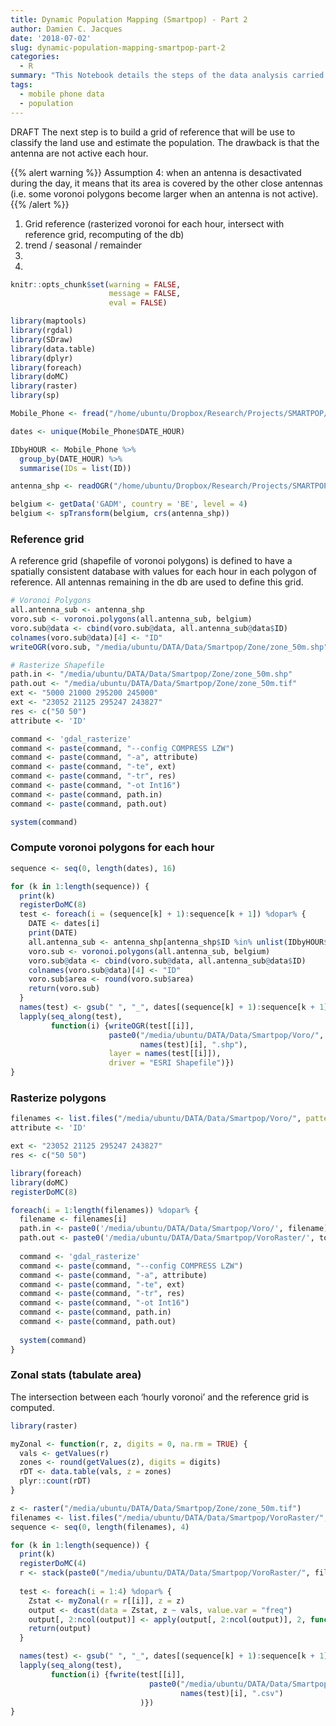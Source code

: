 ```yaml
---
title: Dynamic Population Mapping (Smartpop) - Part 2
author: Damien C. Jacques
date: '2018-07-02'
slug: dynamic-population-mapping-smartpop-part-2
categories:
  - R
summary: "This Notebook details the steps of the data analysis carried out for the Smartpop project -- Dynamic Population WP (part 2)."
tags:
  - mobile phone data
  - population
---
```


DRAFT
The next step is to build a grid of reference that will be use to classify the land use and estimate the population. The drawback is that the antenna are not active each hour.

{{% alert warning %}}
Assumption 4: when an antenna is desactivated during the day, it means that its area is covered by the other close antennas (i.e. some voronoi polygons become larger when an antenna is not active). 
{{% /alert %}}

1) Grid reference (rasterized voronoi for each hour, intersect with reference grid, recomputing of the db)
2) trend / seasonal / remainder
3) 
4)

```r
knitr::opts_chunk$set(warning = FALSE, 
                      message = FALSE,
                      eval = FALSE)
```

```r
library(maptools)
library(rgdal)
library(SDraw)
library(data.table)
library(dplyr)
library(foreach)
library(doMC)
library(raster)
library(sp)

Mobile_Phone <- fread("/home/ubuntu/Dropbox/Research/Projects/SMARTPOP/Data/CleanData/MobilePhone.csv")

dates <- unique(Mobile_Phone$DATE_HOUR)

IDbyHOUR <- Mobile_Phone %>%
  group_by(DATE_HOUR) %>%
  summarise(IDs = list(ID))

antenna_shp <- readOGR("/home/ubuntu/Dropbox/Research/Projects/SMARTPOP/Data/CleanData/antenna_shp.shp")

belgium <- getData('GADM', country = 'BE', level = 4)
belgium <- spTransform(belgium, crs(antenna_shp))
```

### Reference grid

A reference grid (shapefile of voronoi polygons) is defined to have a spatially consistent database with values for each hour in each polygon of reference. All antennas remaining in the db are used to define this grid. 

```r
# Voronoi Polygons
all.antenna_sub <- antenna_shp
voro.sub <- voronoi.polygons(all.antenna_sub, belgium)
voro.sub@data <- cbind(voro.sub@data, all.antenna_sub@data$ID)
colnames(voro.sub@data)[4] <- "ID"
writeOGR(voro.sub, "/media/ubuntu/DATA/Data/Smartpop/Zone/zone_50m.shp", layer = "zone_50m", driver = "ESRI Shapefile")

# Rasterize Shapefile
path.in <- "/media/ubuntu/DATA/Data/Smartpop/Zone/zone_50m.shp"
path.out <- "/media/ubuntu/DATA/Data/Smartpop/Zone/zone_50m.tif"
ext <- "5000 21000 295200 245000"
ext <- "23052 21125 295247 243827"
res <- c("50 50")
attribute <- 'ID'

command <- 'gdal_rasterize'
command <- paste(command, "--config COMPRESS LZW") 
command <- paste(command, "-a", attribute) 
command <- paste(command, "-te", ext) 
command <- paste(command, "-tr", res) 
command <- paste(command, "-ot Int16")
command <- paste(command, path.in)
command <- paste(command, path.out)

system(command)
```

### Compute voronoi polygons for each hour

```r
sequence <- seq(0, length(dates), 16)

for (k in 1:length(sequence)) {
  print(k)
  registerDoMC(8)
  test <- foreach(i = (sequence[k] + 1):sequence[k + 1]) %dopar% {
    DATE <- dates[i]
    print(DATE)
    all.antenna_sub <- antenna_shp[antenna_shp$ID %in% unlist(IDbyHOUR$IDs[IDbyHOUR$DATE_HOUR == DATE]),]
    voro.sub <- voronoi.polygons(all.antenna_sub, belgium)
    voro.sub@data <- cbind(voro.sub@data, all.antenna_sub@data$ID)
    colnames(voro.sub@data)[4] <- "ID"
    voro.sub$area <- round(voro.sub$area)
    return(voro.sub)
  }
  names(test) <- gsub(" ", "_", dates[(sequence[k] + 1):sequence[k + 1]])
  lapply(seq_along(test), 
         function(i) {writeOGR(test[[i]], 
                      paste0("/media/ubuntu/DATA/Data/Smartpop/Voro/", 
                             names(test)[i], ".shp"),
                      layer = names(test[[i]]), 
                      driver = "ESRI Shapefile")})
}
```

### Rasterize polygons

```r
filenames <- list.files("/media/ubuntu/DATA/Data/Smartpop/Voro/", pattern = ".shp$")
attribute <- 'ID'

ext <- "23052 21125 295247 243827"
res <- c("50 50")

library(foreach)
library(doMC)
registerDoMC(8)

foreach(i = 1:length(filenames)) %dopar% {
  filename <- filenames[i]
  path.in <- paste0('/media/ubuntu/DATA/Data/Smartpop/Voro/', filename)
  path.out <- paste0('/media/ubuntu/DATA/Data/Smartpop/VoroRaster/', tools::file_path_sans_ext(filename),'_50m.tif')
  
  command <- 'gdal_rasterize'
  command <- paste(command, "--config COMPRESS LZW") 
  command <- paste(command, "-a", attribute) 
  command <- paste(command, "-te", ext) 
  command <- paste(command, "-tr", res) 
  command <- paste(command, "-ot Int16")
  command <- paste(command, path.in)
  command <- paste(command, path.out)
  
  system(command)
}
```

### Zonal stats (tabulate area)

The intersection between each 'hourly voronoi' and the reference grid is computed.

```r
library(raster)

myZonal <- function(r, z, digits = 0, na.rm = TRUE) { 
  vals <- getValues(r) 
  zones <- round(getValues(z), digits = digits)
  rDT <- data.table(vals, z = zones)
  plyr::count(rDT) 
}

z <- raster("/media/ubuntu/DATA/Data/Smartpop/Zone/zone_50m.tif")
filenames <- list.files("/media/ubuntu/DATA/Data/Smartpop/VoroRaster/", pattern = "50m.tif$")
sequence <- seq(0, length(filenames), 4)

for (k in 1:length(sequence)) {
  print(k)
  registerDoMC(4)
  r <- stack(paste0("/media/ubuntu/DATA/Data/Smartpop/VoroRaster/", filenames[(sequence[k] + 1):sequence[k + 1]]))
  
  test <- foreach(i = 1:4) %dopar% {
    Zstat <- myZonal(r = r[[i]], z = z)
    output <- dcast(data = Zstat, z ~ vals, value.var = "freq")
    output[, 2:ncol(output)] <- apply(output[, 2:ncol(output)], 2, function(i) i/sum(i, na.rm = T))
    return(output)
  }

  names(test) <- gsub(" ", "_", dates[(sequence[k] + 1):sequence[k + 1]])
  lapply(seq_along(test), 
         function(i) {fwrite(test[[i]], 
                               paste0("/media/ubuntu/DATA/Data/Smartpop/TabArea/TabArea_", 
                                      names(test)[i], ".csv")
                             )})
}
```





